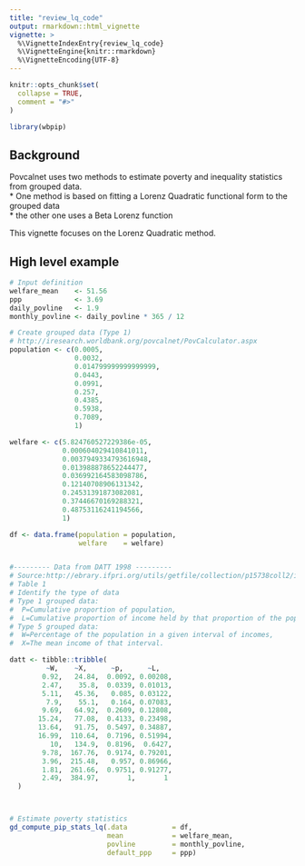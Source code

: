 ```yaml
---
title: "review_lq_code"
output: rmarkdown::html_vignette
vignette: >
  %\VignetteIndexEntry{review_lq_code}
  %\VignetteEngine{knitr::rmarkdown}
  %\VignetteEncoding{UTF-8}
---
```


```r
knitr::opts_chunk$set(
  collapse = TRUE,
  comment = "#>"
)
```

```r
library(wbpip)
```

## Background
Povcalnet uses two methods to estimate poverty and inequality statistics from 
grouped data.  
* One method is based on fitting a Lorenz Quadratic functional form to the 
grouped data  
* the other one uses a Beta Lorenz function

This vignette focuses on the Lorenz Quadratic method.

## High level example
```r
# Input definition
welfare_mean    <- 51.56
ppp             <- 3.69
daily_povline   <- 1.9
monthly_povline <- daily_povline * 365 / 12

# Create grouped data (Type 1)
# http://iresearch.worldbank.org/povcalnet/PovCalculator.aspx
population <- c(0.0005,
                0.0032,
                0.014799999999999999,
                0.0443,
                0.0991,
                0.257,
                0.4385,
                0.5938,
                0.7089,
                1)

welfare <- c(5.824760527229386e-05,
             0.000604029410841011,
             0.0037949334793616948,
             0.013988878652244477,
             0.036992164583098786,
             0.12140708906131342,
             0.24531391873082081,
             0.37446670169288321,
             0.48753116241194566,
             1)

df <- data.frame(population = population,
                 welfare    = welfare)


#--------- Data from DATT 1998 ---------
# Source:http://ebrary.ifpri.org/utils/getfile/collection/p15738coll2/id/125673/filename/125704.pdf
# Table 1
# Identify the type of data
# Type 1 grouped data: 
#  P=Cumulative proportion of population, 
#  L=Cumulative proportion of income held by that proportion of the population
# Type 5 grouped data: 
#  W=Percentage of the population in a given interval of incomes, 
#  X=The mean income of that interval.

datt <- tibble::tribble(
         ~W,    ~X,      ~p,      ~L,
        0.92,   24.84,  0.0092, 0.00208,
        2.47,    35.8,  0.0339, 0.01013,
        5.11,   45.36,   0.085, 0.03122,
         7.9,    55.1,   0.164, 0.07083,
        9.69,   64.92,  0.2609, 0.12808,
       15.24,   77.08,  0.4133, 0.23498,
       13.64,   91.75,  0.5497, 0.34887,
       16.99,  110.64,  0.7196, 0.51994,
          10,   134.9,  0.8196,  0.6427,
        9.78,  167.76,  0.9174, 0.79201,
        3.96,  215.48,   0.957, 0.86966,
        1.81,  261.66,  0.9751, 0.91277,
        2.49,  384.97,       1,       1
  )



# Estimate poverty statistics
gd_compute_pip_stats_lq(.data           = df,
                        mean            = welfare_mean,
                        povline         = monthly_povline,
                        default_ppp     = ppp)
```

